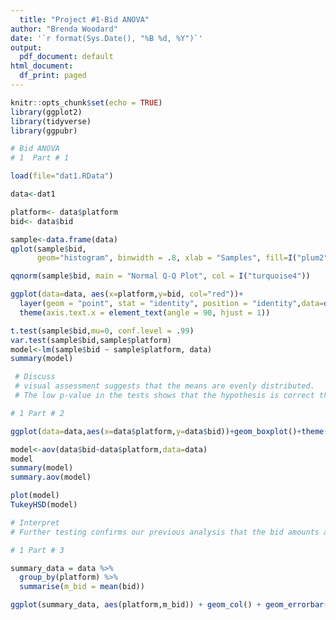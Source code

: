 ---
  title: "Project #1-Bid ANOVA"
author: "Brenda Woodard"
date: '`r format(Sys.Date(), "%B %d, %Y")`'
output:
  pdf_document: default
html_document:
  df_print: paged
---

  
```{r setup, include=FALSE}
knitr::opts_chunk$set(echo = TRUE)
library(ggplot2)
library(tidyverse)
library(ggpubr)

``` 

```{r}
# Bid ANOVA
# 1  Part # 1

load(file="dat1.RData")

data<-dat1

platform<- data$platform
bid<- data$bid

sample<-data.frame(data)
qplot(sample$bid,
      geom="histogram", binwidth = .8, xlab = "Samples", fill=I("plum2"), col=I("darkcyan")) 

qqnorm(sample$bid, main = "Normal Q-Q Plot", col = I("turquoise4"))

ggplot(data=data, aes(x=platform,y=bid, col="red"))+
  layer(geom = "point", stat = "identity", position = "identity",data=data.frame(bid))+
  theme(axis.text.x = element_text(angle = 90, hjust = 1))

t.test(sample$bid,mu=0, conf.level = .99)
var.test(sample$bid,sample$platform)
model<-lm(sample$bid ~ sample$platform, data)
summary(model)

```
```{r}
 # Discuss
 # visual assessment suggests that the means are evenly distributed.
 # The low p-value in the tests shows that the hypothesis is correct that the means are eveny distributed.


```




```{r}
# 1 Part # 2 

ggplot(data=data,aes(x=data$platform,y=data$bid))+geom_boxplot()+theme(axis.text.x = element_text(angle = 90, hjust = 1))

model<-aov(data$bid~data$platform,data=data)
model
summary(model)
summary.aov(model)

plot(model)
TukeyHSD(model)
```
```{r}
# Interpret
# Further testing confirms our previous analysis that the bid amounts are drawn from populations with equal means.

```




```{r}
# 1 Part # 3

summary_data = data %>% 
  group_by(platform) %>% 
  summarise(m_bid = mean(bid))

ggplot(summary_data, aes(platform,m_bid)) + geom_col() + geom_errorbar(aes(ymin = m_bid - (0.05 * m_bid), ymax = m_bid + (0.05 * m_bid)), width=0.2)


```

